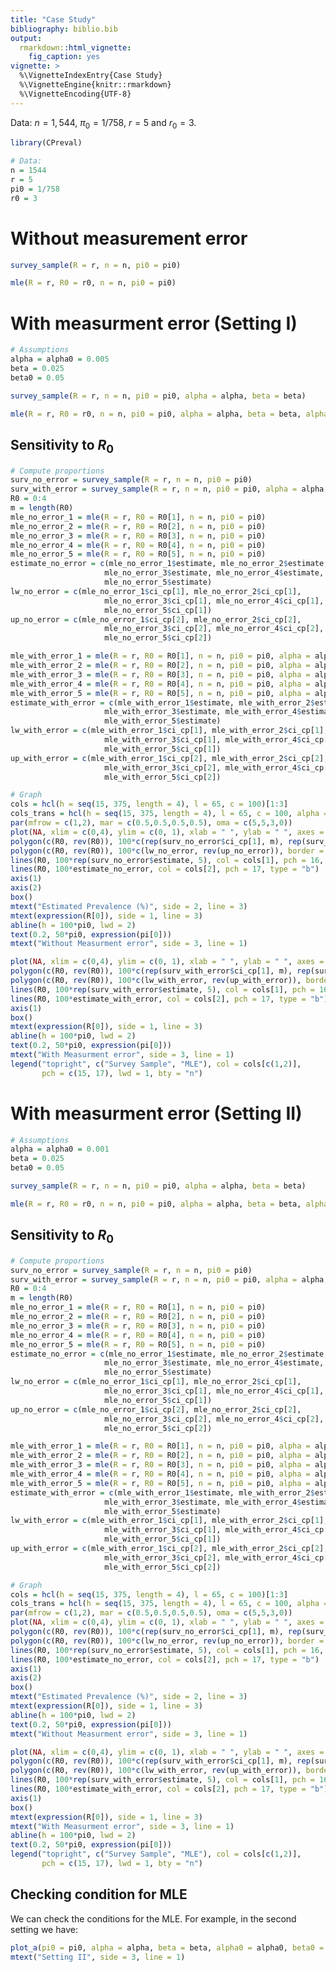 ```yaml
---
title: "Case Study"
bibliography: biblio.bib
output: 
  rmarkdown::html_vignette:
    fig_caption: yes
vignette: >
  %\VignetteIndexEntry{Case Study}
  %\VignetteEngine{knitr::rmarkdown}
  %\VignetteEncoding{UTF-8}
---
```


Data: $n = 1,544$, $\pi_0 = 1/758$, $r = 5$ and $r_0 = 3$.

```r
library(CPreval)

# Data:
n = 1544
r = 5
pi0 = 1/758
r0 = 3
```

# Without measurement error

```r
survey_sample(R = r, n = n, pi0 = pi0)
```

```r
mle(R = r, R0 = r0, n = n, pi0 = pi0)
```

# With measurment error (Setting I)

```r
# Assumptions
alpha = alpha0 = 0.005
beta = 0.025
beta0 = 0.05
```

```r
survey_sample(R = r, n = n, pi0 = pi0, alpha = alpha, beta = beta)
```

```r
mle(R = r, R0 = r0, n = n, pi0 = pi0, alpha = alpha, beta = beta, alpha0 = alpha0, beta0 = beta0)
```

## Sensitivity to $R_0$

```r
# Compute proportions
surv_no_error = survey_sample(R = r, n = n, pi0 = pi0)
surv_with_error = survey_sample(R = r, n = n, pi0 = pi0, alpha = alpha, beta = beta)
R0 = 0:4
m = length(R0)
mle_no_error_1 = mle(R = r, R0 = R0[1], n = n, pi0 = pi0)
mle_no_error_2 = mle(R = r, R0 = R0[2], n = n, pi0 = pi0)
mle_no_error_3 = mle(R = r, R0 = R0[3], n = n, pi0 = pi0)
mle_no_error_4 = mle(R = r, R0 = R0[4], n = n, pi0 = pi0)
mle_no_error_5 = mle(R = r, R0 = R0[5], n = n, pi0 = pi0)
estimate_no_error = c(mle_no_error_1$estimate, mle_no_error_2$estimate, 
                     mle_no_error_3$estimate, mle_no_error_4$estimate, 
                     mle_no_error_5$estimate)
lw_no_error = c(mle_no_error_1$ci_cp[1], mle_no_error_2$ci_cp[1], 
                     mle_no_error_3$ci_cp[1], mle_no_error_4$ci_cp[1], 
                     mle_no_error_5$ci_cp[1])
up_no_error = c(mle_no_error_1$ci_cp[2], mle_no_error_2$ci_cp[2], 
                     mle_no_error_3$ci_cp[2], mle_no_error_4$ci_cp[2], 
                     mle_no_error_5$ci_cp[2])

mle_with_error_1 = mle(R = r, R0 = R0[1], n = n, pi0 = pi0, alpha = alpha, beta = beta, alpha0 = alpha0, beta0 = beta0)
mle_with_error_2 = mle(R = r, R0 = R0[2], n = n, pi0 = pi0, alpha = alpha, beta = beta, alpha0 = alpha0, beta0 = beta0)
mle_with_error_3 = mle(R = r, R0 = R0[3], n = n, pi0 = pi0, alpha = alpha, beta = beta, alpha0 = alpha0, beta0 = beta0)
mle_with_error_4 = mle(R = r, R0 = R0[4], n = n, pi0 = pi0, alpha = alpha, beta = beta, alpha0 = alpha0, beta0 = beta0)
mle_with_error_5 = mle(R = r, R0 = R0[5], n = n, pi0 = pi0, alpha = alpha, beta = beta, alpha0 = alpha0, beta0 = beta0)
estimate_with_error = c(mle_with_error_1$estimate, mle_with_error_2$estimate, 
                     mle_with_error_3$estimate, mle_with_error_4$estimate, 
                     mle_with_error_5$estimate)
lw_with_error = c(mle_with_error_1$ci_cp[1], mle_with_error_2$ci_cp[1], 
                     mle_with_error_3$ci_cp[1], mle_with_error_4$ci_cp[1], 
                     mle_with_error_5$ci_cp[1])
up_with_error = c(mle_with_error_1$ci_cp[2], mle_with_error_2$ci_cp[2], 
                     mle_with_error_3$ci_cp[2], mle_with_error_4$ci_cp[2], 
                     mle_with_error_5$ci_cp[2])

# Graph
cols = hcl(h = seq(15, 375, length = 4), l = 65, c = 100)[1:3]
cols_trans = hcl(h = seq(15, 375, length = 4), l = 65, c = 100, alpha = 0.2)[1:3]
par(mfrow = c(1,2), mar = c(0.5,0.5,0.5,0.5), oma = c(5,5,3,0))
plot(NA, xlim = c(0,4), ylim = c(0, 1), xlab = " ", ylab = " ", axes = FALSE)
polygon(c(R0, rev(R0)), 100*c(rep(surv_no_error$ci_cp[1], m), rep(surv_no_error$ci_cp[2], m)), border = NA, col = cols_trans[1])
polygon(c(R0, rev(R0)), 100*c(lw_no_error, rev(up_no_error)), border = NA, col = cols_trans[2])
lines(R0, 100*rep(surv_no_error$estimate, 5), col = cols[1], pch = 16, type = "b")
lines(R0, 100*estimate_no_error, col = cols[2], pch = 17, type = "b")
axis(1)
axis(2)
box()
mtext("Estimated Prevalence (%)", side = 2, line = 3)
mtext(expression(R[0]), side = 1, line = 3)
abline(h = 100*pi0, lwd = 2)
text(0.2, 50*pi0, expression(pi[0]))
mtext("Without Measurment error", side = 3, line = 1)

plot(NA, xlim = c(0,4), ylim = c(0, 1), xlab = " ", ylab = " ", axes = FALSE)
polygon(c(R0, rev(R0)), 100*c(rep(surv_with_error$ci_cp[1], m), rep(surv_with_error$ci_cp[2], m)), border = NA, col = cols_trans[1])
polygon(c(R0, rev(R0)), 100*c(lw_with_error, rev(up_with_error)), border = NA, col = cols_trans[2])
lines(R0, 100*rep(surv_with_error$estimate, 5), col = cols[1], pch = 16, type = "b")
lines(R0, 100*estimate_with_error, col = cols[2], pch = 17, type = "b")
axis(1)
box()
mtext(expression(R[0]), side = 1, line = 3)
abline(h = 100*pi0, lwd = 2)
text(0.2, 50*pi0, expression(pi[0]))
mtext("With Measurment error", side = 3, line = 1)
legend("topright", c("Survey Sample", "MLE"), col = cols[c(1,2)],
       pch = c(15, 17), lwd = 1, bty = "n")
```



# With measurment error (Setting II)

```r
# Assumptions
alpha = alpha0 = 0.001
beta = 0.025
beta0 = 0.05
```

```r
survey_sample(R = r, n = n, pi0 = pi0, alpha = alpha, beta = beta)
```

```r
mle(R = r, R0 = r0, n = n, pi0 = pi0, alpha = alpha, beta = beta, alpha0 = alpha0, beta0 = beta0)
```

## Sensitivity to $R_0$

```r
# Compute proportions
surv_no_error = survey_sample(R = r, n = n, pi0 = pi0)
surv_with_error = survey_sample(R = r, n = n, pi0 = pi0, alpha = alpha, beta = beta)
R0 = 0:4
m = length(R0)
mle_no_error_1 = mle(R = r, R0 = R0[1], n = n, pi0 = pi0)
mle_no_error_2 = mle(R = r, R0 = R0[2], n = n, pi0 = pi0)
mle_no_error_3 = mle(R = r, R0 = R0[3], n = n, pi0 = pi0)
mle_no_error_4 = mle(R = r, R0 = R0[4], n = n, pi0 = pi0)
mle_no_error_5 = mle(R = r, R0 = R0[5], n = n, pi0 = pi0)
estimate_no_error = c(mle_no_error_1$estimate, mle_no_error_2$estimate, 
                     mle_no_error_3$estimate, mle_no_error_4$estimate, 
                     mle_no_error_5$estimate)
lw_no_error = c(mle_no_error_1$ci_cp[1], mle_no_error_2$ci_cp[1], 
                     mle_no_error_3$ci_cp[1], mle_no_error_4$ci_cp[1], 
                     mle_no_error_5$ci_cp[1])
up_no_error = c(mle_no_error_1$ci_cp[2], mle_no_error_2$ci_cp[2], 
                     mle_no_error_3$ci_cp[2], mle_no_error_4$ci_cp[2], 
                     mle_no_error_5$ci_cp[2])

mle_with_error_1 = mle(R = r, R0 = R0[1], n = n, pi0 = pi0, alpha = alpha, beta = beta, alpha0 = alpha0, beta0 = beta0)
mle_with_error_2 = mle(R = r, R0 = R0[2], n = n, pi0 = pi0, alpha = alpha, beta = beta, alpha0 = alpha0, beta0 = beta0)
mle_with_error_3 = mle(R = r, R0 = R0[3], n = n, pi0 = pi0, alpha = alpha, beta = beta, alpha0 = alpha0, beta0 = beta0)
mle_with_error_4 = mle(R = r, R0 = R0[4], n = n, pi0 = pi0, alpha = alpha, beta = beta, alpha0 = alpha0, beta0 = beta0)
mle_with_error_5 = mle(R = r, R0 = R0[5], n = n, pi0 = pi0, alpha = alpha, beta = beta, alpha0 = alpha0, beta0 = beta0)
estimate_with_error = c(mle_with_error_1$estimate, mle_with_error_2$estimate, 
                     mle_with_error_3$estimate, mle_with_error_4$estimate, 
                     mle_with_error_5$estimate)
lw_with_error = c(mle_with_error_1$ci_cp[1], mle_with_error_2$ci_cp[1], 
                     mle_with_error_3$ci_cp[1], mle_with_error_4$ci_cp[1], 
                     mle_with_error_5$ci_cp[1])
up_with_error = c(mle_with_error_1$ci_cp[2], mle_with_error_2$ci_cp[2], 
                     mle_with_error_3$ci_cp[2], mle_with_error_4$ci_cp[2], 
                     mle_with_error_5$ci_cp[2])

# Graph
cols = hcl(h = seq(15, 375, length = 4), l = 65, c = 100)[1:3]
cols_trans = hcl(h = seq(15, 375, length = 4), l = 65, c = 100, alpha = 0.2)[1:3]
par(mfrow = c(1,2), mar = c(0.5,0.5,0.5,0.5), oma = c(5,5,3,0))
plot(NA, xlim = c(0,4), ylim = c(0, 1), xlab = " ", ylab = " ", axes = FALSE)
polygon(c(R0, rev(R0)), 100*c(rep(surv_no_error$ci_cp[1], m), rep(surv_no_error$ci_cp[2], m)), border = NA, col = cols_trans[1])
polygon(c(R0, rev(R0)), 100*c(lw_no_error, rev(up_no_error)), border = NA, col = cols_trans[2])
lines(R0, 100*rep(surv_no_error$estimate, 5), col = cols[1], pch = 16, type = "b")
lines(R0, 100*estimate_no_error, col = cols[2], pch = 17, type = "b")
axis(1)
axis(2)
box()
mtext("Estimated Prevalence (%)", side = 2, line = 3)
mtext(expression(R[0]), side = 1, line = 3)
abline(h = 100*pi0, lwd = 2)
text(0.2, 50*pi0, expression(pi[0]))
mtext("Without Measurment error", side = 3, line = 1)

plot(NA, xlim = c(0,4), ylim = c(0, 1), xlab = " ", ylab = " ", axes = FALSE)
polygon(c(R0, rev(R0)), 100*c(rep(surv_with_error$ci_cp[1], m), rep(surv_with_error$ci_cp[2], m)), border = NA, col = cols_trans[1])
polygon(c(R0, rev(R0)), 100*c(lw_with_error, rev(up_with_error)), border = NA, col = cols_trans[2])
lines(R0, 100*rep(surv_with_error$estimate, 5), col = cols[1], pch = 16, type = "b")
lines(R0, 100*estimate_with_error, col = cols[2], pch = 17, type = "b")
axis(1)
box()
mtext(expression(R[0]), side = 1, line = 3)
mtext("With Measurment error", side = 3, line = 1)
abline(h = 100*pi0, lwd = 2)
text(0.2, 50*pi0, expression(pi[0]))
legend("topright", c("Survey Sample", "MLE"), col = cols[c(1,2)],
       pch = c(15, 17), lwd = 1, bty = "n")
```

## Checking condition for MLE

We can check the conditions for the MLE. For example, in the second setting we have:

```r
plot_a(pi0 = pi0, alpha = alpha, beta = beta, alpha0 = alpha0, beta0 = beta0)
mtext("Setting II", side = 3, line = 1)
```
